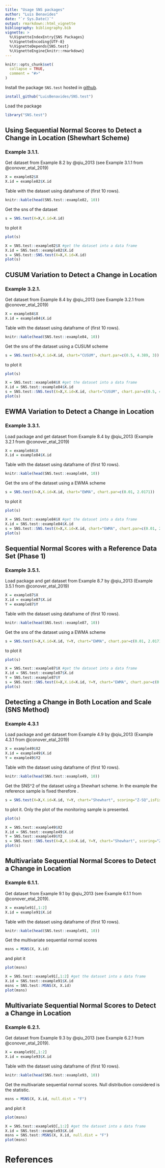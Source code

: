 ```yaml
---
title: "Usage SNS packages"
author: "Luis Benavides"
date: "`r Sys.Date()`"
output: rmarkdown::html_vignette  
bibliography: bibliography.bib
vignette: >
  %\VignetteIndexEntry{SNS Packages}
  %\VignetteEncoding{UTF-8}
  %\VignetteDepends{SNS.test}
  %\VignetteEngine{knitr::rmarkdown}
---
```


```r
knitr::opts_chunk$set(
  collapse = TRUE,
  comment = "#>"
)
```

Install the package `SNS.test` hosted in [github](https://github.com/LuisBenavides/snstest).
```r
install_github("LuisBenavides/SNS.test")
```
Load the package
```r
library("SNS.test")
```

## Using Sequential Normal Scores to Detect a Change in Location (Shewhart Scheme)
### Example 3.1.1.
Get dataset from Example 8.2 \code{example82} by @qiu_2013 (see Example 3.1.1 from @conover_etal_2019)
```r
X = example82$X
X.id = example82$X.id
```
Table with the dataset using dataframe of \code{R} (first 10 rows).
```r
knitr::kable(head(SNS.test::example82, 10))
```

Get the sns of the dataset
```r
s = SNS.test(X=X,X.id=X.id)
```
to plot it
```r
plot(s)
```
```r
X = SNS.test::example82$X #get the dataset into a data frame
X.id = SNS.test::example82$X.id
s = SNS.test::SNS.test(X=X,X.id=X.id)
plot(s)
```

## CUSUM Variation to Detect a Change in Location
### Example 3.2.1.
Get dataset from Example 8.4 \code{example84} by @qiu_2013 (see Example 3.2.1 from @conover_etal_2019)
```r
X = example84$X
X.id = example84$X.id
```
Table with the dataset using dataframe of \code{R} (first 10 rows).
```r
knitr::kable(head(SNS.test::example84, 10))
```

Get the sns of the dataset using a CUSUM scheme
```r
s = SNS.test(X=X,X.id=X.id, chart="CUSUM", chart.par=c(0.5, 4.389, 3)) 
```
to plot it
```r
plot(s)
```
```r
X = SNS.test::example84$X #get the dataset into a data frame
X.id = SNS.test::example84$X.id
s = SNS.test::SNS.test(X=X,X.id=X.id, chart="CUSUM", chart.par=c(0.5, 4.389, 3)) 
plot(s)
```

## EWMA Variation to Detect a Change in Location
### Example 3.3.1.
Load package and get dataset from Example 8.4 \code{example84} by @qiu_2013 (Example 3.2.1 from @conover_etal_2019)
```r
X = example84$X
X.id = example84$X.id
```
Table with the dataset using dataframe of \code{R} (first 10 rows).
```r
knitr::kable(head(SNS.test::example84, 10))
```

Get the sns of the dataset using a EWMA scheme
```r
s = SNS.test(X=X,X.id=X.id, chart="EWMA", chart.par=c(0.01, 2.0171))
```

to plot it
```r
plot(s)
```
```r
X = SNS.test::example84$X #get the dataset into a data frame
X.id = SNS.test::example84$X.id
s = SNS.test::SNS.test(X=X,X.id=X.id, chart="EWMA", chart.par=c(0.01, 2.0171))
plot(s)
```

## Sequential Normal Scores with a Reference Data Set (Phase 1)
### Example 3.5.1.
Load package and get dataset from Example 8.7 \code{example87} by @qiu_2013 (Example 3.5.1 from @conover_etal_2019)
```r
X = example87$X
X.id = example87$X.id
Y = example87$Y
```
Table with the dataset using dataframe of \code{R} (first 10 rows).
```r
knitr::kable(head(SNS.test::example87, 10))
```

Get the sns of the dataset using a EWMA scheme
```r
s = SNS.test(X=X,X.id=X.id, Y=Y, chart="EWMA", chart.par=c(0.01, 2.0171))
```

to plot it
```r
plot(s)
```
```r
X = SNS.test::example87$X #get the dataset into a data frame
X.id = SNS.test::example87$X.id
Y = SNS.test::example87$Y
s = SNS.test::SNS.test(X=X,X.id=X.id, Y=Y, chart="EWMA", chart.par=c(0.01, 2.0171))
plot(s)
```

## Detecting a Change in Both Location and Scale (SNS Method)
### Example 4.3.1
Load package and get dataset from Example 4.9 \code{example49} by @qiu_2013 (Example 4.3.1 from @conover_etal_2019)
```r
X = example49$X2
X.id = example49$X.id
Y = example49$Y2
```
Table with the dataset using dataframe of \code{R} (first 10 rows).
```r
knitr::kable(head(SNS.test::example49, 10))
```

Get the SNS^2 of the dataset using a Shewhart scheme. In the example the reference sample is fixed therefore \code{isFixed=TRUE}.
```r
s = SNS.test(X=X,X.id=X.id, Y=Y, chart="Shewhart", scoring="Z-SQ",isFixed = TRUE)
```

to plot it. Only the plot of the monitoring sample is presented.
```r
plot(s)
```
```r
X = SNS.test::example49$X2
X.id = SNS.test::example49$X.id
Y = SNS.test::example49$Y2
s = SNS.test::SNS.test(X=X,X.id=X.id, Y=Y, chart="Shewhart", scoring="Z-SQ",isFixed = TRUE)
plot(s)
```

## Multivariate Sequential Normal Scores to Detect a Change in Location
### Example 6.1.1. 
Get dataset from Example 9.1 \code{example91} by @qiu_2013 (see Example 6.1.1 from @conover_etal_2019).
```r
X = example91[,1:2]
X.id = example91$X.id
```

Table with the dataset using dataframe of \code{R} (first 10 rows).
```r
knitr::kable(head(SNS.test::example91, 10))
```

Get the multivariate sequential normal scores
```r
msns = MSNS(X, X.id)
```
and plot it
```r
plot(msns)
```
```r
X = SNS.test::example91[,1:2] #get the dataset into a data frame
X.id = SNS.test::example91$X.id
msns = SNS.test::MSNS(X, X.id)
plot(msns)
```

## Multivariate Sequential Normal Scores to Detect a Change in Location
### Example 6.2.1.
Get dataset from Example 9.3 \code{example93} by @qiu_2013 (see Example 6.2.1 from @conover_etal_2019).
```r
X = example93[,1:2]
X.id = example93$X.id
```

Table with the dataset using dataframe of \code{R} (first 10 rows).
```r
knitr::kable(head(SNS.test::example93, 10))
```

Get the multivariate sequential normal scores. Null distribution considered is the \code{F} statistic.
```r
msns = MSNS(X, X.id, null.dist = "F")
```
and plot it
```r
plot(msns)
```
```r
X = SNS.test::example93[,1:2] #get the dataset into a data frame
X.id = SNS.test::example93$X.id
msns = SNS.test::MSNS(X, X.id, null.dist = "F")
plot(msns)
```

# References
